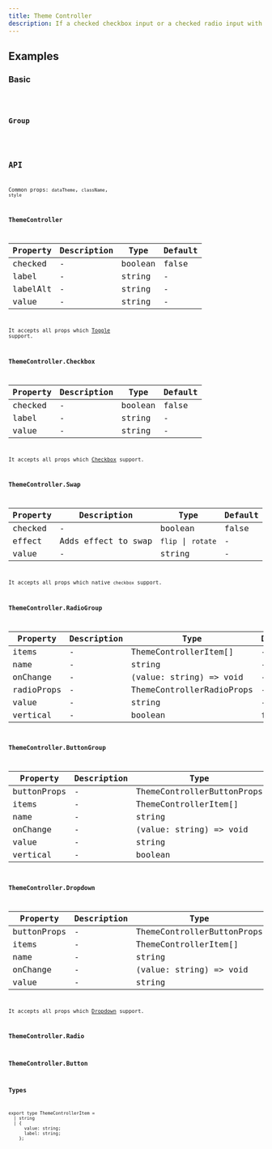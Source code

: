 ```yaml
---
title: Theme Controller
description: If a checked checkbox input or a checked radio input with theme-controller class exists in the page, The page will have the same theme as that input's value.
---
```


## Examples

### Basic

<code src="./demo/basic.tsx" />

### Group

<code src="./demo/group.tsx" />

## API

Common props: `dataTheme`, `className`, `style`

### ThemeController

| Property | Description | Type    | Default |
| -------- | ----------- | ------- | ------- |
| checked  | -           | boolean | false   |
| label    | -           | string  | -       |
| labelAlt | -           | string  | -       |
| value    | -           | string  | -       |

It accepts all props which [Toggle](/components/toggle/) support.

### ThemeController.Checkbox

| Property | Description | Type    | Default |
| -------- | ----------- | ------- | ------- |
| checked  | -           | boolean | false   |
| label    | -           | string  | -       |
| value    | -           | string  | -       |

It accepts all props which [Checkbox](/components/checkbox/) support.

### ThemeController.Swap

| Property | Description         | Type               | Default |
| -------- | ------------------- | ------------------ | ------- |
| checked  | -                   | boolean            | false   |
| effect   | Adds effect to swap | `flip` \| `rotate` | -       |
| value    | -                   | string             | -       |

It accepts all props which native `checkbox` support.

### ThemeController.RadioGroup

| Property   | Description | Type                      | Default |
| ---------- | ----------- | ------------------------- | ------- |
| items      | -           | ThemeControllerItem[]     | -       |
| name       | -           | string                    | -       |
| onChange   | -           | (value: string) => void   | -       |
| radioProps | -           | ThemeControllerRadioProps | -       |
| value      | -           | string                    | -       |
| vertical   | -           | boolean                   | false   |

### ThemeController.ButtonGroup

| Property    | Description | Type                       | Default |
| ----------- | ----------- | -------------------------- | ------- |
| buttonProps | -           | ThemeControllerButtonProps | -       |
| items       | -           | ThemeControllerItem[]      | -       |
| name        | -           | string                     | -       |
| onChange    | -           | (value: string) => void    | -       |
| value       | -           | string                     | -       |
| vertical    | -           | boolean                    | false   |

### ThemeController.Dropdown

| Property    | Description | Type                       | Default |
| ----------- | ----------- | -------------------------- | ------- |
| buttonProps | -           | ThemeControllerButtonProps | -       |
| items       | -           | ThemeControllerItem[]      | -       |
| name        | -           | string                     | -       |
| onChange    | -           | (value: string) => void    | -       |
| value       | -           | string                     | -       |

It accepts all props which [Dropdown](/components/dropdown/) support.

### ThemeController.Radio

### ThemeController.Button

### Types

```tsx
export type ThemeControllerItem =
  | string
  | {
      value: string;
      label: string;
    };
```
